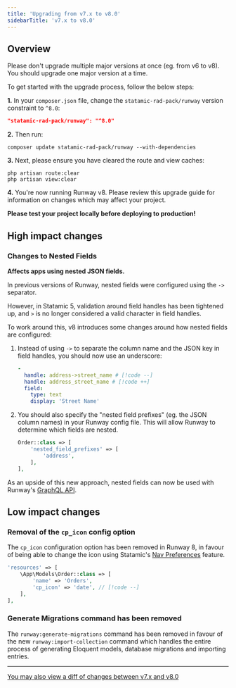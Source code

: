 ```yaml
---
title: 'Upgrading from v7.x to v8.0'
sidebarTitle: 'v7.x to v8.0'
---
```


## Overview

<Warning>Please don't upgrade multiple major versions at once (eg. from v6 to v8). You should upgrade one major version at a time.</Warning>

To get started with the upgrade process, follow the below steps:

**1.** In your `composer.json` file, change the `statamic-rad-pack/runway` version constraint to `^8.0`:

```json
"statamic-rad-pack/runway": "^8.0"
```

**2.** Then run:

```
composer update statamic-rad-pack/runway --with-dependencies
```

**3.** Next, please ensure you have cleared the route and view caches:

```
php artisan route:clear
php artisan view:clear
```

**4.** You're now running Runway v8. Please review this upgrade guide for information on changes which may affect your project.

**Please test your project locally before deploying to production!**

## High impact changes

### Changes to Nested Fields
**Affects apps using nested JSON fields.**

In previous versions of Runway, nested fields were configured using the `->` separator.

However, in Statamic 5, validation around field handles has been tightened up, and `>` is no longer considered a valid character in field handles.

To work around this, v8 introduces some changes around how nested fields are configured:

1. Instead of using `->` to separate the column name and the JSON key in field handles, you should now use an underscore:
    ```yaml
    -
      handle: address->street_name # [!code --]
      handle: address_street_name # [!code ++]
      field:
        type: text
        display: 'Street Name'
   ```

2. You should also specify the "nested field prefixes" (eg. the JSON column names) in your Runway config file. This will allow Runway to determine which fields are nested.

    ```php
    Order::class => [
        'nested_field_prefixes' => [
            'address',
        ],
    ],
    ```

As an upside of this new approach, nested fields can now be used with Runway's [GraphQL API](/graphql).

## Low impact changes

### Removal of the `cp_icon` config option

The `cp_icon` configuration option has been removed in Runway 8, in favour of being able to change the icon using Statamic's [Nav Preferences](https://statamic.dev/preferences#accessing-preferences) feature.

```php
'resources' => [
	\App\Models\Order::class => [
        'name' => 'Orders',
        'cp_icon' => 'date', // [!code --]
	],
],
```

### Generate Migrations command has been removed

The `runway:generate-migrations` command has been removed in favour of the new `runway:import-collection` command which handles the entire process of generating Eloquent models, database migrations and importing entries.

---

[You may also view a diff of changes between v7.x and v8.0](https://github.com/statamic-rad-pack/runway/compare/7.x...8.x)
